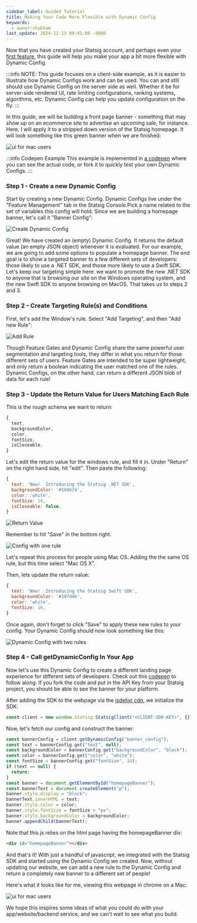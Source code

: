 ```yaml
---
sidebar_label: Guided Tutorial 
title: Making Your Code More Flexible with Dynamic Config
keywords:
  - owner:shubham
last_update: 2024-12-13 09:41:00 -0800
---
```


Now that you have created your Statsig account, and perhaps even your [first feature](/guides/first-feature), this guide will help you make your app a bit more flexible with Dynamic Config.

:::info
NOTE: This guide focuses on a client-side example, as it is easier to illustrate how Dynamic Configs work and can be used. You can and still should use
Dynamic Config on the server side as well. Whether it be for server-side rendered UI, rate limiting configurations, ranking systems, algorithms, etc. Dynamic Config can help you update configuration on the fly.
:::

In this guide, we will be building a front page banner - something that may show up on an ecommerce site to advertise an upcoming sale, for instance.
Here, I will apply it to a stripped down version of the Statsig homepage. It will look something like this green banner when we are finished:

![ui for mac users](https://github.com/user-attachments/assets/b82e808a-99b5-4922-90f7-727d9e5d942a)

:::info Codepen Example
This example is implemented in [a codepen](https://codepen.io/tore-statsig/pen/mdWEajo) where you can see the actual code, or fork it to quickly test your own Dynamic Configs.
:::

### Step 1 - Create a new Dynamic Config

Start by creating a new Dynamic Config. Dynamic Configs live under the "Feature Management" tab in the Statsig Console.Pick a name related to the set of variables this config will hold. Since we are building a homepage banner, let's call it "Banner Config":

![Create Dynamic Config](https://github.com/user-attachments/assets/c0564d86-a83c-45c7-a3c3-62397ae00448)

Great! We have created an (empty) Dynamic Config. It returns the default value (an empty JSON object) whenever it is evaluated. For our example, we are going to add some options to populate a homepage banner. The end goal is to show a targeted banner to a few different sets of developers: those likely to use a .NET SDK, and those more likely to use a Swift SDK. Let's keep our targeting simple here: we want to promote the new .NET SDK to anyone that is browsing our site on the Windows operating system, and the new Swift SDK to anyone browsing on MacOS. That takes us to steps 2 and 3.

### Step 2 - Create Targeting Rule(s) and Conditions

First, let's add the Window's rule.  Select "Add Targeting", and then "Add new Rule":

![Add Rule](https://github.com/user-attachments/assets/9011708a-24e0-43c9-8e4d-468d57476413)

Though Feature Gates and Dynamic Config share the same powerful user segmentation and targeting tools, they differ in what you return for those different sets of users. Feature Gates are intended to be super lightweight, and only return a boolean indicating the user matched one of the rules. Dynamic Configs, on the other hand, can return a different JSON blob of data for each rule!

### Step 3 - Update the Return Value for Users Matching Each Rule

This is the rough schema we want to return:

```js
{
  text,
  backgroundColor,
  color,
  fontSize,
  isCloseable,
}
```

Let's edit the return value for the windows rule, and fill it in.  Under "Return" on the right hand side, hit "edit". Then paste the following:

```js
{
  text: 'New!  Introducing the Statsig .NET SDK',
  backgroundColor: '#194b7d',
  color: 'white',
  fontSize: 14,
  isCloseable: false,
}
```

![Return Value](https://github.com/user-attachments/assets/a2dc7b2a-98f4-4570-86db-34b390d80a89)

Remember to hit "Save" in the bottom right.

![Config with one rule](https://github.com/user-attachments/assets/b6e0eb73-c623-4a05-b605-ad9eb2c42792)

Let's repeat this process for people using Mac OS. Adding the the same OS rule, but this time select "Mac OS X".

Then, lets update the return value:

```js
{
  text: 'New!  Introducing the Statsig Swift SDK',
  backgroundColor: '#197d4b',
  color: 'white',
  fontSize: 16,
}
```

Once again, don't forget to click "Save" to apply these new rules to your config. Your Dynamic Config should now look something like this:

![Dynamic Config with two rules](https://github.com/user-attachments/assets/a04575a8-6afb-4380-8cb6-77052a2d5943)

### Step 4 - Call getDynamicConfig In Your App

Now let's use this Dynamic Config to create a different landing page experience for different sets of developers. Check out this [codepen](https://codepen.io/tore-statsig/pen/mdWEajo) to follow along. If you fork the code and put in the API Key from your Statsig project, you should be able to see the banner for your platform.

After adding the SDK to the webpage via the [jsdelivr cdn](https://www.jsdelivr.com/package/npm/@statsig/js-client), we initialize the SDK:

```js
const client = new window.Statsig.StatsigClient("<CLIENT-SDK-KEY>", {});
```

Now, let's fetch our config and construct the banner:

```js
const bannerConfig = client.getDynamicConfig("banner_config");
const text = bannerConfig.get("text", null);
const backgroundColor = bannerConfig.get("backgroundColor", "black");
const color = bannerConfig.get("color", "white");
const fontSize = bannerConfig.get("fontSize", 14);
if (text == null) {
  return;
}
const banner = document.getElementById("homepageBanner");
const bannerText = document.createElement("p");
banner.style.display = "block";
bannerText.innerHTML = text;
banner.style.color = color;
banner.style.fontSize = fontSize + "px";
banner.style.backgroundColor = backgroundColor;
banner.appendChild(bannerText);
```

Note that this js relies on the html page having the homepageBanner div:

```html
<div id="homepageBanner"></div>
```

And that's it! With just a handful of javascript, we integrated with the Statsig SDK and started using the Dynamic Config we created. Now, without updating our website, we can add a new rule to the Dynamic Config and return a completely new banner to a different set of people!

Here's what it looks like for me, viewing this webpage in chrome on a Mac:

![ui for mac users](https://github.com/user-attachments/assets/b82e808a-99b5-4922-90f7-727d9e5d942a)


We hope this inspires some ideas of what you could do with your app/website/backend service, and we can't wait to see what you build.

